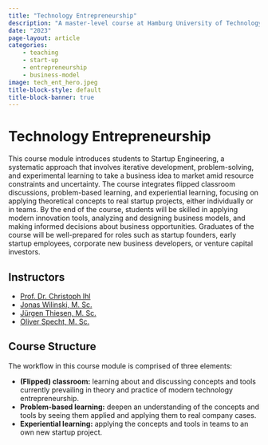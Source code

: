 ```yaml
---
title: "Technology Entrepreneurship"
description: "A master-level course at Hamburg University of Technology (TUHH) dealing with the creation and evaluation of business models for technology-based startups."
date: "2023"
page-layout: article
categories:
    - teaching
    - start-up
    - entrepreneurship
    - business-model
image: tech_ent_hero.jpeg
title-block-style: default
title-block-banner: true
---
```


# Technology Entrepreneurship
This course module introduces students to Startup Engineering, a systematic approach that involves iterative development, problem-solving, and experimental learning to take a business idea to market amid resource constraints and uncertainty. The course integrates flipped classroom discussions, problem-based learning, and experiential learning, focusing on applying theoretical concepts to real startup projects, either individually or in teams. By the end of the course, students will be skilled in applying modern innovation tools, analyzing and designing business models, and making informed decisions about business opportunities. Graduates of the course will be well-prepared for roles such as startup founders, early startup employees, corporate new business developers, or venture capital investors.

## Instructors
- [Prof. Dr. Christoph Ihl]()
- [Jonas Wilinski, M. Sc.]()
- [Jürgen Thiesen, M. Sc.]()
- [Oliver Specht, M. Sc.]()

## Course Structure
The workflow in this course module is comprised of three elements:

- **(Flipped) classroom:** learning about and discussing concepts and tools currently prevailing in theory and practice of modern technology entrepreneurship.
- **Problem-based learning:** deepen an understanding of the concepts and tools by seeing them applied and applying them to real company cases.
- **Experiential learning:** applying the concepts and tools in teams to an own new startup project.

